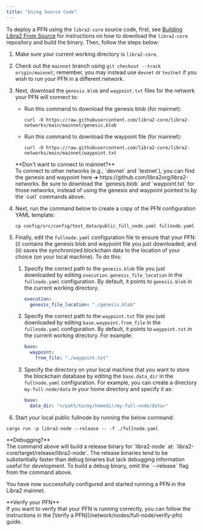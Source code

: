 ```yaml
---
title: "Using Source Code"
---
```



To deploy a PFN using the `libra2-core` source code, first, see [Building Libra2 From Source](/network/nodes/building-from-source) for instructions
on how to download the `libra2-core` repository and build the binary. Then, follow the steps below:

1. Make sure your current working directory is `libra2-core`.

2. Check out the `mainnet` branch using `git checkout --track origin/mainnet`; remember, you may instead use `devnet` or `testnet`
   if you wish to run your PFN in a different network.

3. Next, download the `genesis.blob` and `waypoint.txt` files for the network your PFN will connect to:

   - Run this command to download the genesis blob (for mainnet):

     ```shellscript filename="Terminal"
     curl -O https://raw.githubusercontent.com/libra2-core/libra2-networks/main/mainnet/genesis.blob
     ```

   - Run this command to download the waypoint file (for mainnet):
     ```shellscript filename="Terminal"
     curl -O https://raw.githubusercontent.com/libra2-core/libra2-networks/main/mainnet/waypoint.txt
     ```

   <Aside type="caution">
     **Don't want to connect to mainnet?**<br />
     To connect to other networks (e.g., `devnet` and `testnet`), you can find the genesis and waypoint here ➜ https://github.com/libra2org/libra2-networks.
     Be sure to download the `genesis.blob` and `waypoint.txt` for those networks, instead of using the genesis
     and waypoint pointed to by the `curl` commands above.
   </Aside>

4. Next, run the command below to create a copy of the PFN configuration YAML template:
   ```shellscript filename="Terminal"
   cp config/src/config/test_data/public_full_node.yaml fullnode.yaml
   ```

5. Finally, edit the `fullnode.yaml` configuration file to ensure that your PFN: (i) contains the genesis blob
   and waypoint file you just downloaded; and (ii) saves the synchronized blockchain data to the location of your
   choice (on your local machine). To do this:

   1. Specify the correct path to the `genesis.blob` file you just downloaded by editing `execution.genesis_file_location` in the `fullnode.yaml` configuration. By default, it points to `genesis.blob` in the current working directory.
      ```yaml filename="fullnode.yaml"
      execution:
        genesis_file_location: "./genesis.blob"
      ```
   2. Specify the correct path to the `waypoint.txt` file you just downloaded by editing `base.waypoint.from_file` in the `fullnode.yaml` configuration. By default, it points to `waypoint.txt` in the current working directory. For example:
      ```yaml filename="fullnode.yaml"
      base:
        waypoint:
          from_file: "./waypoint.txt"
      ```
   3. Specify the directory on your local machine that you want to store the blockchain database by editing the `base.data_dir` in the `fullnode.yaml` configuration. For example, you can create a directory `my-full-node/data` in your home directory and specify it as:
      ```yaml filename="fullnode.yaml"
      base:
        data_dir: "</path/to/my/homedir/my-full-node/data>"
      ```

6. Start your local public fullnode by running the below command:

```shellscript filename="Terminal"
cargo run -p libra2-node --release -- -f ./fullnode.yaml
```

<Aside type="note">
  **Debugging?**<br />
  The command above will build a release binary for `libra2-node` at: `libra2-core/target/release/libra2-node`. The release
  binaries tend to be substantially faster than debug binaries but lack debugging information useful for development.
  To build a debug binary, omit the `--release` flag from the command above.
</Aside>

You have now successfully configured and started running a PFN in the Libra2 mainnet.

<Aside type="note">
  **Verify your PFN**<br />
  If you want to verify that your PFN is running correctly, you can follow the instructions in the [Verify a PFN](/network/nodes/full-node/verify-pfn) guide.
</Aside>
